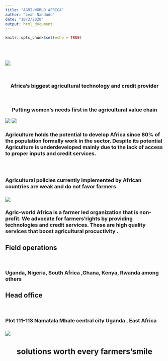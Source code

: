 ```yaml
---
title: "AGRI-WORLD AFRICA"
author: "Leah Nandudu"
date: "10/2/2020"
output: html_document
---
```


<style type="text/css">

h1.title {
  font-size: 38px;
  color: Green;
  text-align: center;
}
h4.author { 
  font-size: 18px;
  font-family: "Times New Roman", Times, serif;
  color: DarkRed;
  text-align: center;
}
h4.date {
  font-size: 18px;
  font-family: "Times New Roman", Times, serif;
  color: DarkBlue;
  text-align: center;
}
</style>

```r
knitr::opts_chunk$set(echo = TRUE)
```


<br /> <br /> <br />
![](digital_agriculture-africa-me.jpg)

<br /> <center>
 <h3> Africa's biggest agricultural technology and credit provider </h3>
 <br />
 <h3>Putting women's needs first in the agricultural value chain</h3> </center>
![](afr-public-spending-priorities-for-african-agriculture-productivity-growth-feature-780x439.jpg)
![](Kenyan-farmer-picks-tea-MAIN.jpg)
<br />
<h3> Agriculture holds the potential to develop Africa since 80% of the population formally work in the sector. Despite its potential Agriculture is underdeveloped mainly due to the lack of access to proper inputs and credit services. <h3>

<br />
<h3>Agricultural policies currently implemented by African countries are weak and do not favor farmers. <h3>

![](image-20150918-17701-mfm9vy.jpg)
<br />
<h3>Agric-world Africa is a farmer led organization that is  non-profit.
We advocate for farmers'rights by providing technologies and credit services.
These are high quality services that boost agricultural procuctivity .<h3>

## Field operations
 <br />
<h3>Uganda, Nigeria, South Africa ,Ghana, Kenya, Rwanda among others <h3>

## Head office 
 <br />
    <h3>Plot 111-113 Namatala 
    Mbale central city 
    Uganda , East Africa <h3>
    
![](TELEMMGLPICT000209310879_trans_NvBQzQNjv4BqpVlberWd9EgFPZtcLiMQfy2dmClwgbjjulYfPTELibA.jpeg)   

<center> <h2>solutions worth every farmers'smile </h2> </center>